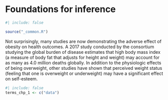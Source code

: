 # Foundations for inference {#inference-foundations}

```r
#| include: false

source("_common.R")
```

::: {.chapterintro data-latex=""}
Not surprisingly, many studies are now demonstrating the adverse effect of obesity on health outcomes. A 2017 study conducted by the consortium studying the global burden of disease estimates that high body mass index (a measure of body fat that adjusts for height and weight) may account for as many as 4.0 million deaths globally.  In addition to the physiologic effects of being overweight, other studies have shown that perceived weight status (feeling that one is overweight or underweight) may have a significant effect on self-esteem.
:::



```r
#| include: false
terms_chp_1 <- c("data")
```


<!--

\footnote{DOI: 10.1056/NEJMoa1614362}
\footnote{J Ment Health Policy Econ. 2010 Jun;13(2):53-63}\textsuperscript{,}\footnote{DOI: 10.1186/1471-2458-7-80}
-->



